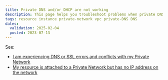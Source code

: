 ```yaml
---
title: Private DNS and/or DHCP are not working
description: This page helps you troubleshoot problems when private DNS and/or DHCP are not working
tags: resource instance private-network vpc private-DNS DNS
dates:
  validation: 2025-02-04
  posted: 2023-07-13
---
```


See:
- [I am experiencing DNS or SSL errors and conflicts with my Private Network](/vpc/troubleshooting/pn-name/)
- [My resource is attached to a Private Network but has no IP address on the network](/vpc/troubleshooting/resource-attached-no-ip/)
